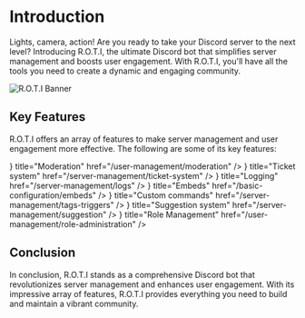 
# Introduction
 
Lights, camera, action! Are you ready to take your Discord server to the next level? Introducing R.O.T.I, the ultimate Discord bot that simplifies server management and boosts user engagement. With R.O.T.I, you'll have all the tools you need to create a dynamic and engaging community.

![R.O.T.I Banner](./img/banner.png)

## Key Features

R.O.T.I offers an array of features to make server management and user engagement more effective. The following are some of its key features:

<Cards>
  <Card icon={<ShieldCheck />} title="Moderation" href="/user-management/moderation" />
  <Card icon={<TicketCheck />} title="Ticket system" href="/server-management/ticket-system" />
  <Card icon={<FileClock />} title="Logging" href="/server-management/logs" />
  <Card icon={<Moon />} title="Embeds" href="/basic-configuration/embeds" />
  <Card icon={<Code />} title="Custom commands" href="/server-management/tags-triggers" />
  <Card icon={<SquarePen />} title="Suggestion system" href="/server-management/suggestion" />
  <Card icon={<User />} title="Role Management" href="/user-management/role-administration" />
</Cards>

## <span className="txp">Conclusion</span>

In conclusion, R.O.T.I stands as a comprehensive Discord bot that revolutionizes server management and enhances user engagement. With its impressive array of features, R.O.T.I provides everything you need to build and maintain a vibrant community.
